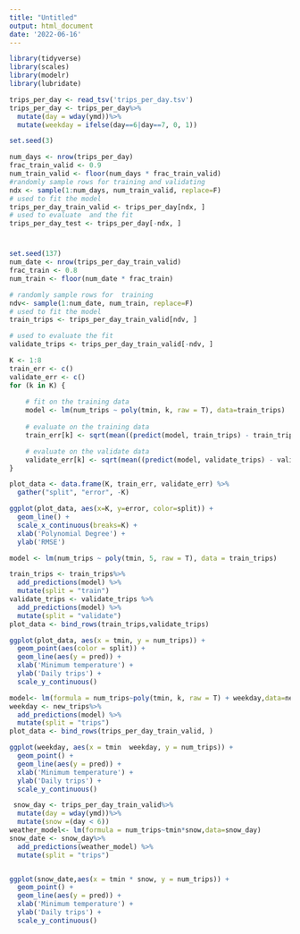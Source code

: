 ```yaml
---
title: "Untitled"
output: html_document
date: '2022-06-16'
---
```


```r
library(tidyverse)
library(scales)
library(modelr)
library(lubridate)

```
```r
trips_per_day <- read_tsv('trips_per_day.tsv') 
trips_per_day <- trips_per_day%>%
  mutate(day = wday(ymd))%>%
  mutate(weekday = ifelse(day==6|day==7, 0, 1))
```


```r
set.seed(3)

num_days <- nrow(trips_per_day)
frac_train_valid <- 0.9
num_train_valid <- floor(num_days * frac_train_valid)
#randomly sample rows for training and validating
ndx <- sample(1:num_days, num_train_valid, replace=F)
# used to fit the model
trips_per_day_train_valid <- trips_per_day[ndx, ]
# used to evaluate  and the fit
trips_per_day_test <- trips_per_day[-ndx, ]

```
#
```r
set.seed(137)
num_date <- nrow(trips_per_day_train_valid)
frac_train <- 0.8
num_train <- floor(num_date * frac_train)

# randomly sample rows for  training
ndv<- sample(1:num_date, num_train, replace=F)
# used to fit the model
train_trips <- trips_per_day_train_valid[ndv, ]

# used to evaluate the fit
validate_trips <- trips_per_day_train_valid[-ndv, ]


```
```r
K <- 1:8
train_err <- c()
validate_err <- c()
for (k in K) {
  
    # fit on the training data
    model <- lm(num_trips ~ poly(tmin, k, raw = T), data=train_trips)
    
    # evaluate on the training data
    train_err[k] <- sqrt(mean((predict(model, train_trips) - train_trips$num_trips)^2))

    # evaluate on the validate data
    validate_err[k] <- sqrt(mean((predict(model, validate_trips) - validate_trips$num_trips)^2))
}
```
```r
plot_data <- data.frame(K, train_err, validate_err) %>%
  gather("split", "error", -K)

ggplot(plot_data, aes(x=K, y=error, color=split)) +
  geom_line() +
  scale_x_continuous(breaks=K) +
  xlab('Polynomial Degree') +
  ylab('RMSE')
```
```r
model <- lm(num_trips ~ poly(tmin, 5, raw = T), data = train_trips)

train_trips <- train_trips%>%
  add_predictions(model) %>%
  mutate(split = "train")
validate_trips <- validate_trips %>%
  add_predictions(model) %>%
  mutate(split = "validate")
plot_data <- bind_rows(train_trips,validate_trips)

ggplot(plot_data, aes(x = tmin, y = num_trips)) +
  geom_point(aes(color = split)) +
  geom_line(aes(y = pred)) +
  xlab('Minimum temperature') +
  ylab('Daily trips') +
  scale_y_continuous()
```

```r
model<- lm(formula = num_trips~poly(tmin, k, raw = T) + weekday,data=new_trips)
weekday <- new_trips%>%
  add_predictions(model) %>%
  mutate(split = "trips")
plot_data <- bind_rows(trips_per_day_train_valid, )

ggplot(weekday, aes(x = tmin  weekday, y = num_trips)) +
  geom_point() +
  geom_line(aes(y = pred)) +
  xlab('Minimum temperature') +
  ylab('Daily trips') +
  scale_y_continuous()

```
```r
 snow_day <- trips_per_day_train_valid%>%
  mutate(day = wday(ymd))%>%
  mutate(snow =(day < 6))
weather_model<- lm(formula = num_trips~tmin*snow,data=snow_day)
snow_date <- snow_day%>%
  add_predictions(weather_model) %>%
  mutate(split = "trips")


ggplot(snow_date,aes(x = tmin * snow, y = num_trips)) +
  geom_point() +
  geom_line(aes(y = pred)) +
  xlab('Minimum temperature') +
  ylab('Daily trips') +
  scale_y_continuous()
```




